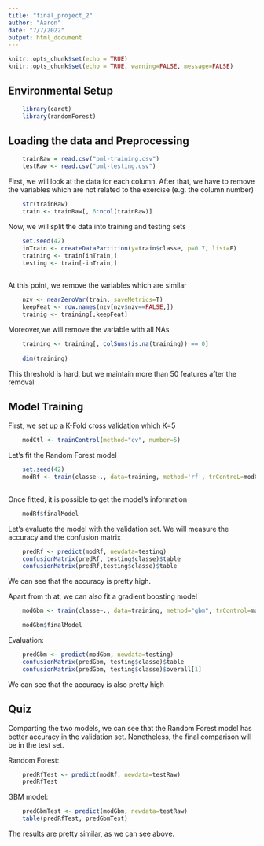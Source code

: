 ---
title: "final_project_2"
author: "Aaron"
date: "7/7/2022"
output: html_document
---

```{r setup, include=FALSE}
knitr::opts_chunk$set(echo = TRUE)
knitr::opts_chunk$set(echo = TRUE, warning=FALSE, message=FALSE)
```

## Environmental Setup

```{r}
    library(caret)
    library(randomForest)
```

## Loading the data and Preprocessing
```{r}
    trainRaw = read.csv("pml-training.csv")
    testRaw <- read.csv("pml-testing.csv")
```

First, we will look at the data for each column. After that, we have to remove the variables which are not related to the exercise (e.g. the column number)
```{r}
    str(trainRaw)
    train <- trainRaw[, 6:ncol(trainRaw)]
```

Now, we will split the data into training and testing sets
```{r}
    set.seed(42)
    inTrain <- createDataPartition(y=train$classe, p=0.7, list=F)
    training <- train[inTrain,]
    testing <- train[-inTrain,]
    
```

At this point, we remove the variables which are similar
```{r}
    nzv <- nearZeroVar(train, saveMetrics=T)
    keepFeat <- row.names(nzv[nzv$nzv==FALSE,])
    trainig <- training[,keepFeat]
```
Moreover,we will remove the variable with all NAs
```{r}
    training <- training[, colSums(is.na(training)) == 0]
    
    dim(training)
```

This threshold is hard, but we maintain more than 50 features after the removal


## Model Training
First, we set up a K-Fold cross validation which K=5
```{r}
    modCtl <- trainControl(method="cv", number=5)
```

Let's fit the Random Forest model
```{r}
    set.seed(42)
    modRf <- train(classe~., data=training, method='rf', trControL=modCtl)
    
```

Once fitted, it is possible to get the model's information
```{r}
    modRf$finalModel
```

Let's evaluate the model with the validation set. We will measure the accuracy and the confusion matrix
```{r}
    predRf <- predict(modRf, newdata=testing)
    confusionMatrix(predRf, testing$classe)$table
    confusionMatrix(predRf,testing$classe)$table
```
We can see that the accuracy is pretty high.

Apart from th at, we can also fit a gradient boosting model
```{r}
    modGbm <- train(classe~., data=training, method="gbm", trControl=modCtl, verbose=F)

```
```{r}
    modGbm$finalModel
```

Evaluation:
```{r}
    predGbm <- predict(modGbm, newdata=testing)
    confusionMatrix(predGbm, testing$classe)$table
    confusionMatrix(predGbm, testing$classe)$overall[1]
```
We can see that the accuracy is also pretty high

## Quiz
Comparting the two models, we can see that the Random Forest model has better accuracy in the validation set. Nonetheless, the final comparison will be in the test set.

Random Forest:
```{r}
    predRfTest <- predict(modRf, newdata=testRaw)
    predRfTest
```

GBM model:
```{r}
    predGbmTest <- predict(modGbm, newdata=testRaw)
    table(predRfTest, predGbmTest)
```
The results are pretty similar, as we can see above.
